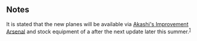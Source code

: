 {{Update/RankingRewards

|new_equipment = F4U-1D
|new_equipment_2 = F6F-5

|top5_1 = F4U-1D
|top5_1_x = 1
|top5_2 = F6F-5
|top5_2_x = 2
|top5_3 = Type 0 Reconnaissance Seaplane Model 11B
|top5_3_x = 1

|top20_1 = F4U-1D
|top20_1_x = 1
|top20_2 = F6F-5
|top20_2_x = 1
|top20_3 = Type 0 Reconnaissance Seaplane Model 11B
|top20_3_x = 1

|top100_1 = F6F-5
|top100_1_x = 1
|top100_2 = Type 0 Reconnaissance Seaplane Model 11B
|top100_2_x = 1
|top100_3 = Type 0 Fighter Model 63 (Fighter-bomber)
|top100_3_x = 1

|top500_1 = F6F-5
|top500_1_x = 1
|top500_2 = Type 0 Fighter Model 63 (Fighter-bomber)
|top500_2_x = 1

|tweet1 = https://twitter.com/KanColle_STAFF/status/880222951362056192
|tweet1_jp = 本日【6/29(木)】夜以降に、月次作戦【五月作戦】結果情報をゲーム画面下【情報】にてお知らせする予定です。また、同トップランカー提督に贈る武勲褒賞を、同発表以降に該当提督の皆さんに順次配信していきます。※本日褒賞配信される新装備は、今夏実装予定装備の先行配信です。
|tweet1_en = Today on June 29th Thursday, the results of the May 2017 Top Ranking will be posted below the Game Screen. Also the corresponding Admirals who are in the Ranking will receive their Top Ranking Rewards afterwards. The Equipment given out today is a pre-release of the contents to come in the next update during this Summer.
|tweet1_tl = [[User:Shinhwalee|Shinhwalee]]
}}
==Notes==
It is stated that the new planes will be available via [[Akashi's Improvement Arsenal]] and stock equipment of a {{ShipLink|Saratoga|text=certain Kai Ni}} after the next update later this summer.<sup>[https://translate.google.com/translate?u=http%3A%2F%2Fwww.dmm.com%2Fnetgame%2Fcommunity%2F-%2Ftopic%2Fdetail%2F%3D%2Ftid%3D922%2F&anno=2]</sup>